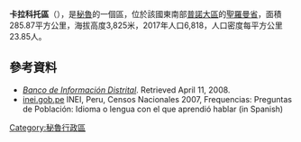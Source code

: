 '''卡拉科托區'''（{{lang-es|Distrito de Caracoto}}），是[[秘魯|秘魯]]的一個區，位於該國東南部[[普諾大區|普諾大區]]的[[聖羅曼省|聖羅曼省]]，面積285.87平方公里，海拔高度3,825米，2017年人口6,818，人口密度每平方公里23.85人。

==參考資料==
*''[https://web.archive.org/web/20080410165254/http://desa.inei.gob.pe/mapas/bid/ Banco de Información Distrital]''. Retrieved April 11, 2008.
*[https://web.archive.org/web/20130127005551/http://iinei.inei.gob.pe/iinei/RedatamCpv2007.asp?id=ResultadosCensales%3Fori%3DC inei.gob.pe] INEI, Peru, Censos Nacionales 2007, Frequencias: Preguntas de Población: Idioma o lengua con el que aprendió hablar (in Spanish)

{{Peru-geo-stub}}
[[Category:秘魯行政區|Category:秘魯行政區]]